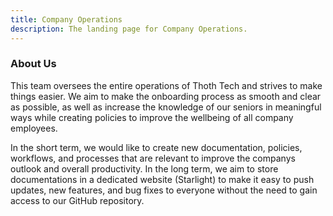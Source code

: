 ```yaml
---
title: Company Operations
description: The landing page for Company Operations.
---
```



<Card
    title="Welcome to Company Operations"
    icon="bars"
/>

<CardGrid>
    <LinkCard 
        title="GitHub"
        href="https://github.com/thoth-tech/Company-Operations"
    />
    <LinkCard 
        title="Documentation" 
        href="https://github.com/thoth-tech/documentation/tree/main/docs/Company%20Operations"
    />
</CardGrid>

### About Us

This team oversees the entire operations of Thoth Tech and strives to make things easier. We aim to make the onboarding process as smooth and clear as possible, as well as increase the knowledge of our seniors in meaningful ways while creating policies to improve the wellbeing of all company employees.

In the short term, we would like to create new documentation, policies, workflows, and processes that are relevant to improve the companys outlook and overall productivity. In the long term, we aim to store documentations in a dedicated website (Starlight) to make it easy to push updates, new features, and bug fixes to everyone without the need to gain access to our GitHub repository.
